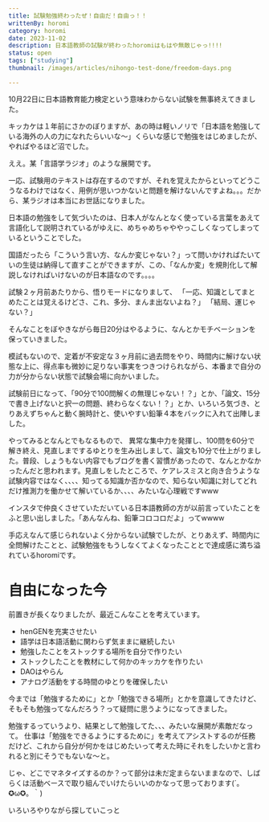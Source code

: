 ```yaml
---
title: 試験勉強終わったぜ！自由だ！自由っ！！
writtenBy: horomi
category: horomi
date: 2023-11-02
description: 日本語教師の試験が終わったhoromiはもはや無敵じゃっ!!!!
status: open
tags: ["studying"]
thumbnail: /images/articles/nihongo-test-done/freedom-days.png

---
```


10月22日に日本語教育能力検定という意味わからない試験を無事終えてきました。

キッカケは１年前にさかのぼりますが、あの時は軽いノリで「日本語を勉強している海外の人の力になれたらいいな〜」くらいな感じで勉強をはじめましたが、やればやるほど沼でした。

ええ。某「言語学ラジオ」のような展開です。

一応、試験用のテキストは存在するのですが、それを覚えたからといってどうこうなるわけではなく、用例が思いつかないと問題を解けないんですよね。。。だから、某ラジオは本当にお世話になりました。

日本語の勉強をして気づいたのは、日本人がなんとなく使っている言葉をあえて言語化して説明されているがゆえに、めちゃめちゃややっこしくなってしまっているということでした。

国語だったら「こういう言い方、なんか変じゃない？」って問いかければたいていの生徒は納得して直すことができますが、この、「なんか変」を規則化して解説しなければいけないのが日本語なのです。。。。

試験２ヶ月前あたりから、悟りモードになりまして、
「一応、知識としてまとめたことは覚えるけどさ、これ、多分、まんま出ないよね？」
「結局、運じゃない？」

そんなことをぼやきながら毎日20分はやるように、なんとかモチベーションを保っていきました。

模試もないので、定着が不安定な３ヶ月前に過去問をやり、時間内に解けない状態な上に、得点率も微妙に足りない事実をつきつけられながら、本番まで自分の力が分からない状態で試験会場に向かいました。

試験前日になって、「90分で100問解くの無理じゃない！？」とか、「論文、15分で書き上げないと択一の問題、終わらなくない！？」とか、いろいろ気づき、とりあえずちゃんと動く腕時計と、使いやすい鉛筆４本をバックに入れて出陣しました。

やってみるとなんとでもなるもので、
異常な集中力を発揮し、100問を60分で解き終え、見直しまでするゆとりを生み出しまして、論文も10分で仕上がりました。普段、しょうもない内容でもブログを書く習慣があったので、なんとかなかったんだと思われます。見直しをしたところで、ケアレスミスと向き合うような試験内容ではなく、、、、知ってる知識か否かなので、知らない知識に対してどれだけ推測力を働かせて解いているか、、、、みたいな心理戦ですwww

インスタで仲良くさせていただいている日本語教師の方が以前言っていたことをふと思い出しました。「あんなんね、鉛筆コロコロだよ」ってwwww

手応えなんて感じられないよく分からない試験でしたが、とりあえず、時間内に全問解けたことと、試験勉強をもうしなくてよくなったこととで達成感に満ち溢れているhoromiです。

# 自由になった今

前置きが長くなりましたが、最近こんなことを考えています。

- henGENを充実させたい
- 語学は日本語活動に関わらず気ままに継続したい
- 勉強したことをストックする場所を自分で作りたい
- ストックしたことを教材にして何かのキッカケを作りたい
- DAOはやらん
- アナログ活動をする時間のゆとりを確保したい

今までは「勉強するために」とか「勉強できる場所」とかを意識してきたけど、そもそも勉強ってなんだろう？って疑問に思うようになってきました。

勉強するっていうより、結果として勉強してた、、、みたいな展開が素敵だなって。
仕事は「勉強をできるようにするために」を考えてアシストするのが任務だけど、これから自分が何かをはじめたいって考えた時にそれをしたいかと言われると別にそうでもないな〜と。

じゃ、どこでマネタイズするのか？って部分は未だ定まらないままなので、しばらくは活動ベースで取り組んでいけたらいいのかなって思っております(´。✪ω✪。｀)

いろいろやりながら探していこっと
